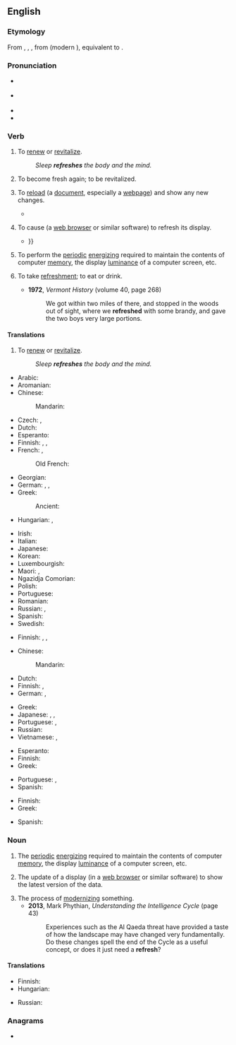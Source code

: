 ==English==

===Etymology===
From {{inh|en|enm|refreshen}}, {{m|enm|refreschen}}, {{m|enm|refrisschen}}, from {{der|en|fro|refrescher|t=to refresh}} (modern {{cog|fr|rafraîchir}}), equivalent to {{pre|en|re|fresh}}.

===Pronunciation===
* {{a|UK}} {{IPA|en|/ɹiˈfɹɛʃ/}}
* {{a|US}} {{IPA|en|/ɹɪˈfɹɛʃ/}}
* {{audio|en|en-us-refresh.ogg|Audio (US)}}
* {{rhymes|en|ɛʃ}}

===Verb===
{{wikipedia}}
{{en-verb|es}}

# {{lb|en|transitive}} To [[renew]] or [[revitalize]].
#: ''Sleep '''refreshes''' the body and the mind.''
# {{lb|en|intransitive}} To become fresh again; to be revitalized.
# {{lb|en|computing|ambitransitive}} To [[reload]] (a [[document]], especially a [[webpage]]) and show any new changes.
#* {{quote-book|en|year=2007|author=Beth Harbison|title=Shoe Addicts Anonymous|passage=She '''refreshed''' the page. She was still the high bidder. Good.}}
# {{lb|en|computing|ambitransitive}} To cause (a [[web browser]] or similar software) to refresh its display.
#* {{quote-book|en|year=2007|author=Philip C Plumlee|title=Test Driven Ajax (on Rails)|passage=You can save your code, '''refresh''' your browser, and see a change instantly. This simple trick turns a lowly web browser into a development environment {{...}}}}
# To perform the [[periodic]] [[energize|energizing]] required to maintain the contents of computer [[memory]], the display [[luminance]] of a computer screen, etc. <!--Or TV screen, or portable DVD player, or... -->
# {{lb|en|intransitive|colloquial|dated}} To take [[refreshment]]; to eat or drink.
#* '''1972''', ''Vermont History'' (volume 40, page 268)
#*: We got within two miles of there, and stopped in the woods out of sight, where we '''refreshed''' with some brandy, and gave the two boys very large portions.

====Translations====
# {{lb|en|transitive}} To [[renew]] or [[revitalize]].
#: ''Sleep '''refreshes''' the body and the mind.''
{{trans-top|to renew or revitalize}}
* Arabic: {{t|ar|جَدَّدَ}}
* Aromanian: {{t|rup|mpruspitedz}}
* Chinese:
*: Mandarin: {{t+|cmn|提神|tr=tíshén|sc=Hans}}
* Czech: {{t|cs|občerstvit}}, {{t|cs|osvěžit}}
* Dutch: {{t+|nl|verfrissen}}
* Esperanto: {{t|eo|revigligi}}
* Finnish: {{t+|fi|virkistää}}, {{t+|fi|piristää}}, {{t+|fi|elvyttää}}
* French: {{t+|fr|revigorer}}, {{t+|fr|rafraîchir}}
*: Old French: {{t|fro|refreschir}}
* Georgian: {{t|ka|განახლება}}
* German: {{t+|de|erfrischen}}, {{t+|de|erquicken}}, {{t|de|auffrischen}}
* Greek: {{t+|el|ανανεώνω}}
*: Ancient: {{t|grc|ἀναψύχω}}
* Hungarian: {{t+|hu|felüdít}}, {{t+|hu|felfrissít}}
{{trans-mid}}
* Irish: {{t|ga|beoigh}}
* Italian: {{t+|it|rinfrescare}}
* Japanese: {{t+|ja|爽やか|tr=さわやかにする, sawayaka ni suru|alt=爽やかにする|sc=Jpan}}
* Korean: {{t|ko|새롭게|alt=새롭게 하다}}
* Luxembourgish: {{t|lb|erfrëschen}}
* Maori: {{t|mi|tāmata}}, {{t|mi|whakanā}}
* Ngazidja Comorian: {{t|zdj|ɓuruɗisha|alt=uɓuruɗisha}}
* Polish: {{t+|pl|odświeżyć}}
* Portuguese: {{t+|pt|refrescar}}
* Romanian: {{t+|ro|împrospăta}}
* Russian: {{t+|ru|освежа́ть|impf}}, {{t+|ru|обновля́ть|impf}}
* Spanish: {{t+|es|refrescar}}
* Swedish: {{t|sv|uppfriska}}
{{trans-bottom}}

{{trans-top|to become fresh again; to be revitalized}}
* Finnish: {{t|fi|virkistyä}}, {{t+|fi|piristyä}}, {{t+|fi|elpyä}}
{{trans-mid}}
{{trans-bottom}}

{{trans-top|computing: to reload a document, web page etc.}}
* Chinese:
*: Mandarin: {{t+|cmn|刷新|tr=shuāxīn|sc=Hani}}
* Dutch: {{t|nl|een webpagina herladen}}
* Finnish: {{t+|fi|päivittää}}, {{t|fi|[[ladata]] [[uudelleen]]}}
* German: {{t+|de|aktualisieren}}, {{t|de|neu laden}}
{{trans-mid}}
* Greek: {{t+|el|ανανεώνω}}
* Japanese: {{t+|ja|リフレッシュ|tr=rifuresshu suru|alt=リフレッシュする|sc=Jpan}}, {{t|ja|再読み込み|tr=さいよみこみする, saiyomikomi suru|alt=再読み込みする|sc=Jpan}}, {{t+|ja|更新|alt=更新する|sc=Jpan|tr=kōshin suru}}
* Portuguese: {{t+|pt|atualizar}}, {{t|pt|recarregar}}
* Russian: {{t+|ru|обновля́ть|impf}}
* Vietnamese: {{t|vi|làm mới}}, {{t|vi|làm tươi}}
{{trans-bottom}}

{{trans-top|computing: to cause to refresh a display}}
* Esperanto: {{t|eo|aktualigi}}
* Finnish: {{t+|fi|päivittää}}
* Greek: {{t+|el|ανανεώνω}}
{{trans-mid}}
* Portuguese: {{t+|pt|atualizar}}, {{t|pt|recarregar}}
* Spanish: {{t+|es|refrescar}}
{{trans-bottom}}

{{trans-top|computing: to perform periodic energizing}}
* Finnish: {{t+|fi|virkistää}}
* Greek: {{t+|el|ανανεώνω}}
{{trans-mid}}
* Spanish: {{t+|es|refrescar}}
{{trans-bottom}}

===Noun===
{{en-noun}}

# The [[periodic]] [[energize|energizing]] required to maintain the contents of computer [[memory]], the display [[luminance]] of a computer screen, etc.<!--Or TV screen, or portable DVD player, or... -->
# {{lb|en|computing}} The update of a display (in a [[web browser]] or similar software) to show the latest version of the data.
# The process of [[modernize|modernizing]] something.
#* '''2013''', Mark Phythian, ''Understanding the Intelligence Cycle'' (page 43)
#*: Experiences such as the Al Qaeda threat have provided a taste of how the landscape may have changed very fundamentally. Do these changes spell the end of the Cycle as a useful concept, or does it just need a '''refresh'''?

====Translations====
{{trans-top|update of a display}}
* Finnish: {{t+|fi|päivitys}}
* Hungarian: {{t|hu|frissítés}}
{{trans-mid}}
* Russian: {{t+|ru|обновле́ние|n}}
{{trans-bottom}}

===Anagrams===
* {{anagrams|en|a=eefhrrs|fresher}}